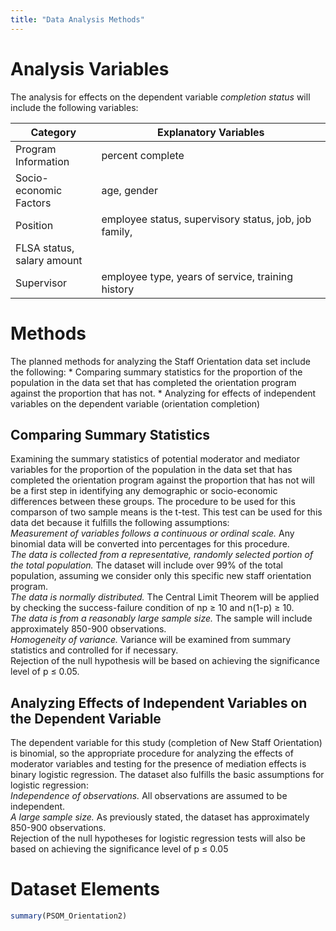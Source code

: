 ---
title: "Data Analysis Methods"
---

# Analysis Variables
The analysis for effects on the dependent variable *completion status* will include the following variables:

Category                | Explanatory Variables
----------------------- | --------------------------------------------------------------
Program Information     | percent complete
Socio-economic Factors  | age, gender
Position                | employee status, supervisory status, job, job family,                                 
                        | FLSA status, salary amount
Supervisor              | employee type, years of service, training history


# Methods  
The planned methods for analyzing the Staff Orientation data set include the following:
* Comparing summary statistics for the proportion of the population in the data set that has completed the orientation program against the proportion that has not.
* Analyzing for effects of independent variables on the dependent variable (orientation completion)  

## Comparing Summary Statistics
Examining the summary statistics of potential moderator and mediator variables for the proportion of the population in the data set that has completed the orientation program against the proportion that has not will be a first step in identifying any demographic or socio-economic differences between these groups. The procedure to be used for this comparson of two sample means is the t-test. This test can be used for this data det because it fulfills the following assumptions:  
*Measurement of variables follows a continuous or ordinal scale.* Any binomial data will be converted into percentages for this procedure.  
*The data is collected from a representative, randomly selected portion of the total population.* The dataset will include over 99% of the total population, assuming we consider only this specific new staff orientation program.  
*The data is normally distributed.* The Central Limit Theorem will be applied by checking the success-failure condition of np ≥ 10 and n(1-p) ≥ 10.  
*The data is from a reasonably large sample size.* The sample will include approximately 850-900 observations.  
*Homogeneity of variance.* Variance will be examined from summary statistics and controlled for if necessary.  
Rejection of the null hypothesis will be based on achieving the significance level of p ≤ 0.05.  

## Analyzing Effects of Independent Variables on the Dependent Variable  
The dependent variable for this study (completion of New Staff Orientation) is binomial, so the appropriate procedure for analyzing the effects of moderator variables and testing for the presence of mediation effects is binary logistic regression. The dataset also fulfills the basic assumptions for logistic regression:  
*Independence of observations.* All observations are assumed to be independent.  
*A large sample size.* As previously stated, the dataset has approximately 850-900 observations.  
Rejection of the null hypotheses for logistic regression tests will also be based on achieving the significance level of p ≤ 0.05

# Dataset Elements
```{r}
summary(PSOM_Orientation2)
```

